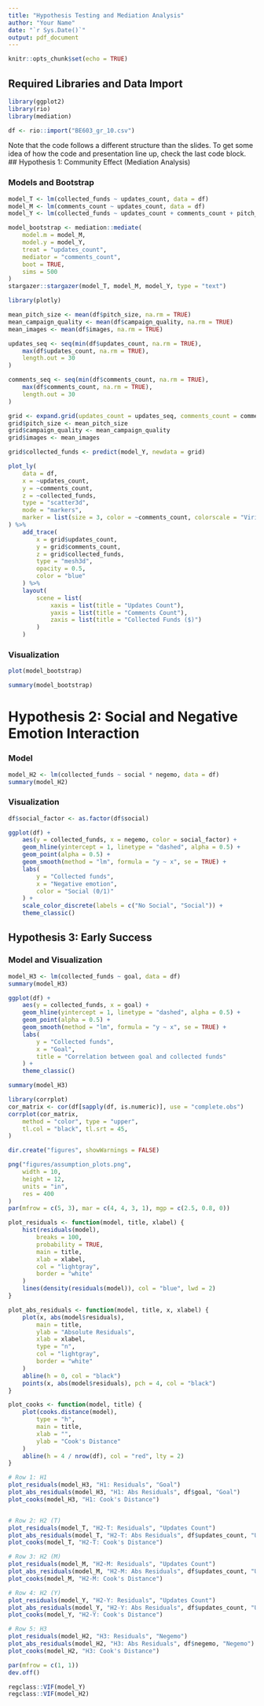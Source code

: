 ```yaml
---
title: "Hypothesis Testing and Mediation Analysis"
author: "Your Name"
date: "`r Sys.Date()`"
output: pdf_document
---
```


```r
knitr::opts_chunk$set(echo = TRUE)
```

## Required Libraries and Data Import

```r
library(ggplot2)
library(rio)
library(mediation)

df <- rio::import("BE603_gr_10.csv")
```

Note that the code follows a different structure than the slides.
To get some idea of how the code and presentation line up, check the last code block.
## Hypothesis 1: Community Effect (Mediation Analysis)

### Models and Bootstrap

```r
model_T <- lm(collected_funds ~ updates_count, data = df)
model_M <- lm(comments_count ~ updates_count, data = df)
model_Y <- lm(collected_funds ~ updates_count + comments_count + pitch_size + campaign_quality + images, data = df)

model_bootstrap <- mediation::mediate(
    model.m = model_M,
    model.y = model_Y,
    treat = "updates_count",
    mediator = "comments_count",
    boot = TRUE,
    sims = 500
)
stargazer::stargazer(model_T, model_M, model_Y, type = "text")
```
```r
library(plotly)

mean_pitch_size <- mean(df$pitch_size, na.rm = TRUE)
mean_campaign_quality <- mean(df$campaign_quality, na.rm = TRUE)
mean_images <- mean(df$images, na.rm = TRUE)

updates_seq <- seq(min(df$updates_count, na.rm = TRUE),
    max(df$updates_count, na.rm = TRUE),
    length.out = 30
)

comments_seq <- seq(min(df$comments_count, na.rm = TRUE),
    max(df$comments_count, na.rm = TRUE),
    length.out = 30
)

grid <- expand.grid(updates_count = updates_seq, comments_count = comments_seq)
grid$pitch_size <- mean_pitch_size
grid$campaign_quality <- mean_campaign_quality
grid$images <- mean_images

grid$collected_funds <- predict(model_Y, newdata = grid)

plot_ly(
    data = df,
    x = ~updates_count,
    y = ~comments_count,
    z = ~collected_funds,
    type = "scatter3d",
    mode = "markers",
    marker = list(size = 3, color = ~comments_count, colorscale = "Viridis")
) %>%
    add_trace(
        x = grid$updates_count,
        y = grid$comments_count,
        z = grid$collected_funds,
        type = "mesh3d",
        opacity = 0.5,
        color = "blue"
    ) %>%
    layout(
        scene = list(
            xaxis = list(title = "Updates Count"),
            yaxis = list(title = "Comments Count"),
            zaxis = list(title = "Collected Funds ($)")
        )
    )
```

### Visualization

```r
plot(model_bootstrap)
```
```r
summary(model_bootstrap)
```


# Hypothesis 2: Social and Negative Emotion Interaction

### Model

```r
model_H2 <- lm(collected_funds ~ social * negemo, data = df)
summary(model_H2)
```

### Visualization

```r
df$social_factor <- as.factor(df$social)

ggplot(df) +
    aes(y = collected_funds, x = negemo, color = social_factor) +
    geom_hline(yintercept = 1, linetype = "dashed", alpha = 0.5) +
    geom_point(alpha = 0.5) +
    geom_smooth(method = "lm", formula = "y ~ x", se = TRUE) +
    labs(
        y = "Collected funds",
        x = "Negative emotion",
        color = "Social (0/1)"
    ) +
    scale_color_discrete(labels = c("No Social", "Social")) +
    theme_classic()
```

## Hypothesis 3: Early Success

### Model and Visualization

```r
model_H3 <- lm(collected_funds ~ goal, data = df)
summary(model_H3)
```


```r
ggplot(df) +
    aes(y = collected_funds, x = goal) +
    geom_hline(yintercept = 1, linetype = "dashed", alpha = 0.5) +
    geom_point(alpha = 0.5) +
    geom_smooth(method = "lm", formula = "y ~ x", se = TRUE) +
    labs(
        y = "Collected funds",
        x = "Goal",
        title = "Correlation between goal and collected funds"
    ) +
    theme_classic()
```

```r
summary(model_H3)
```
```r
library(corrplot)
cor_matrix <- cor(df[sapply(df, is.numeric)], use = "complete.obs")
corrplot(cor_matrix,
    method = "color", type = "upper",
    tl.col = "black", tl.srt = 45,
)
```

```r
dir.create("figures", showWarnings = FALSE)

png("figures/assumption_plots.png",
    width = 10,
    height = 12,
    units = "in",
    res = 400
)
par(mfrow = c(5, 3), mar = c(4, 4, 3, 1), mgp = c(2.5, 0.8, 0))

plot_residuals <- function(model, title, xlabel) {
    hist(residuals(model),
        breaks = 100,
        probability = TRUE,
        main = title,
        xlab = xlabel,
        col = "lightgray",
        border = "white"
    )
    lines(density(residuals(model)), col = "blue", lwd = 2)
}

plot_abs_residuals <- function(model, title, x, xlabel) {
    plot(x, abs(model$residuals),
        main = title,
        ylab = "Absolute Residuals",
        xlab = xlabel,
        type = "n",
        col = "lightgray",
        border = "white"
    )
    abline(h = 0, col = "black")
    points(x, abs(model$residuals), pch = 4, col = "black")
}

plot_cooks <- function(model, title) {
    plot(cooks.distance(model),
        type = "h",
        main = title,
        xlab = "",
        ylab = "Cook's Distance"
    )
    abline(h = 4 / nrow(df), col = "red", lty = 2)
}

# Row 1: H1
plot_residuals(model_H3, "H1: Residuals", "Goal")
plot_abs_residuals(model_H3, "H1: Abs Residuals", df$goal, "Goal")
plot_cooks(model_H3, "H1: Cook's Distance")


# Row 2: H2 (T)
plot_residuals(model_T, "H2-T: Residuals", "Updates Count")
plot_abs_residuals(model_T, "H2-T: Abs Residuals", df$updates_count, "Updates Count")
plot_cooks(model_T, "H2-T: Cook's Distance")

# Row 3: H2 (M)
plot_residuals(model_M, "H2-M: Residuals", "Updates Count")
plot_abs_residuals(model_M, "H2-M: Abs Residuals", df$updates_count, "Updates Count")
plot_cooks(model_M, "H2-M: Cook's Distance")

# Row 4: H2 (Y)
plot_residuals(model_Y, "H2-Y: Residuals", "Updates Count")
plot_abs_residuals(model_Y, "H2-Y: Abs Residuals", df$updates_count, "Updates Count")
plot_cooks(model_Y, "H2-Y: Cook's Distance")

# Row 5: H3
plot_residuals(model_H2, "H3: Residuals", "Negemo")
plot_abs_residuals(model_H2, "H3: Abs Residuals", df$negemo, "Negemo")
plot_cooks(model_H2, "H3: Cook's Distance")

par(mfrow = c(1, 1))
dev.off()
```

```r
regclass::VIF(model_Y)
regclass::VIF(model_H2)
```

